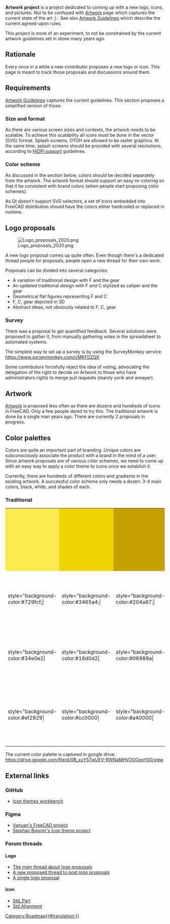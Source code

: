 {{TOCright}}

'''Artwork project''' is a project dedicated to coming up with a new logo, icons, and pictures. Not to be confused with [[Artwork]] page which captures the current state of the art ;) . See also [[Artwork_Guidelines|Artwork Guidelines]] which describe the current agreed-upon rules.

This project is more of an experiment, to not be constrained by the current artwork guidelines set in stone many years ago.

== Rationale ==

Every once in a while a new contributor proposes a new logo or icon. This page is meant to track those proposals and discussions around them.

== Requirements ==
[[Artwork_Guidelines|Artwork Guidelines]] captures the current guidelines. This section proposes a simplified version of those.

=== Size and format ===

As there are various screen sizes and contexts, the artwork needs to be scalable. To achieve this scalability all icons must be done in the vector (SVG) format. Splash screens, OTOH are allowed to be raster graphics. At the same time, splash screens should be provided with several resolutions, according to [[HiDPI support]] guidelines.

=== Color scheme ===

As discussed in the section below, colors should be decided separately from the artwork. The artwork format should support an easy re-coloring so that it be consistent with brand colors (when people start proposing color schemes).

As Qt doesn't support SVG selectors, a set of icons embedded into FreeCAD distribution should have the colors either hardcoded or replaced in runtime.

== Logo proposals ==
[[File:Logo proposals 2020.png|thumb]]

A new logo proposal comes up quite often. Even though there's a dedicated thread people for proposals, people open a new thread for their own work.

Proposals can be divided into several categories:
* A variation of traditional design with F and the gear
* An updated traditional design with F and C stylized as caliper and the gear
* Geometrical flat figures representing F and C
* F, C, gear depicted in 3D
* Abstract ideas, not obviously related to F, C, gear

=== Survey ===

There was a proposal to get quantified feedback. Several solutions were proposed to gather it, from manually gathering votes in the spreadsheet to automated systems.

The simplest way to set up a survey is by using the SurveyMonkey service: https://www.surveymonkey.com/r/MKFDZQX

Some contributors forcefully reject the idea of voting, advocating the delegation of the right to decide on Artwork to those who have administrators rights to merge pull requests (mainly yorik and wmayer).

== Artwork ==

[[Artwork]] is proposed less often as there are dozens and hundreds of icons in FreeCAD. Only a few people dared to try this. The traditional artwork is done by a single man years ago. There are currently 2 proposals in progress.

== Color palettes ==
Colors are quite an important part of branding. Unique colors are subconsciously associate the product with a brand in the mind of a user. Since artwork proposals are of various color schemes, we need to come up with an easy way to apply a color theme to icons once we establish it.

Currently, there are hundreds of different colors and gradients in the existing artwork. A successful color scheme only needs a dozen: 3-4 main colors, black, white, and shades of each.

=== Traditional ===
{| class="wikitable" style="width:70%;"
|style="background-color:#fce94f; width:4%;"|
|style="background-color:#edd400; width:4%;"|
|style="background-color:#c4a000; width:4%;"|
|style="background-color:#302b00; width:4%;"|
|Use the Yellow tones for tools that create objects; for an example, see [[Part Workbench|Part]] and [[Draft Workbench|Draft Workbenches]].
|-
|style="background-color:#729fcf;|
|style="background-color:#3465a4;|
|style="background-color:#204a87;|
|style="background-color:#0b1521;|
|Use the Blue tones for tools that modify objects; for an example, see [[Part Workbench|Part]] and [[Draft Workbench|Draft Workbenches]].
|-
|style="background-color:#34e0e2|
|style="background-color:#16d0d2|
|style="background-color:#06989a|
|style="background-color:#042a2a|
|Use the Teal tones for view-related tools; for an example, see the [[Std_View_Menu|View Menu]].
|-
|style="background-color:#ef2929|
|style="background-color:#cc0000|
|style="background-color:#a40000|
|style="background-color:#280000|
|Use the Red tones for Constraint related tools; for an example, see [[Sketcher Workbench|Sketcher Workbench]].
|}

The current color palette is captured in google drive: https://drive.google.com/file/d/0B_xxY57wUEV-RWNaMHV2OGpoY00/view

== External links ==
=== GitHub ===

* [https://github.com/triplus/IconThemes Icon themes workbench]

=== Figma ===

* [https://www.figma.com/file/QiSdiUf1vGO6KWdC3dIm6Z/FreeCAD?node-id=5%3A0 Vanuan's FreeCAD project]
* [https://www.figma.com/file/DeX9eYTL6y9bvMJYykbXWx/FreeCAD-Icon-Theme?node-id=162%3A0 Stephan Bogner's Icon theme project]

=== Forum threads ===

==== Logo ====
* [https://forum.freecad.org/viewtopic.php?f=34&t=28941 The main thread about logo proposals]
* [https://forum.freecad.org/viewtopic.php?f=34&t=50640 A new proposed thread to post logo proposals]
* [https://forum.freecad.org/viewtopic.php?f=34&t=50885 A single logo proposal]

==== Icon ====
* [https://forum.freecad.org/viewtopic.php?f=34&t=50821 Std_Part]
* [https://forum.freecad.org/viewtopic.php?f=34&t=50688 Std Alignment]

[[Category:Roadmap{{#translation:}}]]